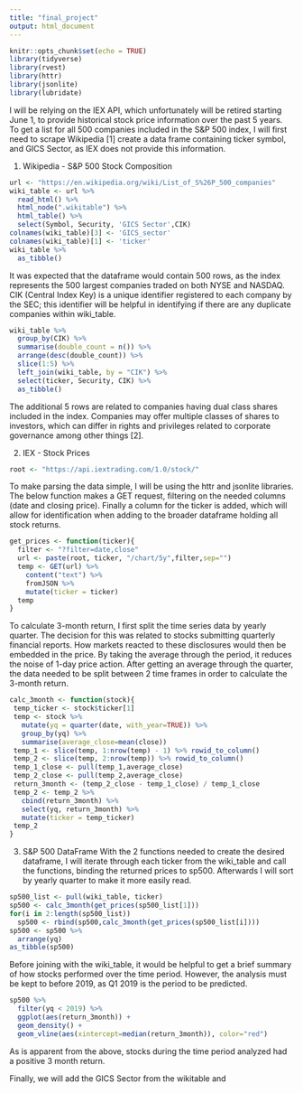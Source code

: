 ```yaml
---
title: "final_project"
output: html_document
---
```




```r
knitr::opts_chunk$set(echo = TRUE)
library(tidyverse)
library(rvest)
library(httr)
library(jsonlite)
library(lubridate)
```

I will be relying on the IEX API, which unfortunately will be retired starting June 1, to provide historical stock price information over the past 5 years. To get a list for all 500 companies included in the S&P 500 index, I will first need to scrape Wikipedia [1] create a data frame containing ticker symbol, and GICS Sector, as IEX does not provide this information.

1. Wikipedia - S&P 500 Stock Composition
```r
url <- "https://en.wikipedia.org/wiki/List_of_S%26P_500_companies"
wiki_table <- url %>%
  read_html() %>%
  html_node(".wikitable") %>%
  html_table() %>%
  select(Symbol, Security, 'GICS Sector',CIK)
colnames(wiki_table)[3] <- 'GICS_sector'
colnames(wiki_table)[1] <- 'ticker'
wiki_table %>%
  as_tibble()
```

It was expected that the dataframe would contain 500 rows, as the index represents the 500 largest companies traded on both NYSE and NASDAQ. CIK (Central Index Key) is a unique identifier registered to each company by the SEC; this identifier will be helpful in identifying if there are any duplicate companies within wiki_table. 

```r
wiki_table %>%
  group_by(CIK) %>%
  summarise(double_count = n()) %>%
  arrange(desc(double_count)) %>%
  slice(1:5) %>%
  left_join(wiki_table, by = "CIK") %>%
  select(ticker, Security, CIK) %>%
  as_tibble()
```

The additional 5 rows are related to companies having dual class shares included in the index. Companies may offer multiple classes of shares to investors, which can differ in rights and privileges related to corporate governance among other things [2].

2. IEX - Stock Prices

```r
root <- "https://api.iextrading.com/1.0/stock/"
```

To make parsing the data simple, I will be using the httr and jsonlite libraries. The below function makes a GET request, filtering on the needed columns (date and closing price). Finally a column for the ticker is added, which will allow for identification when adding to the broader dataframe holding all stock returns. 

```r
get_prices <- function(ticker){
  filter <- "?filter=date,close"
  url <- paste(root, ticker, "/chart/5y",filter,sep="") 
  temp <- GET(url) %>%
    content("text") %>%
    fromJSON %>%
    mutate(ticker = ticker)
  temp
}
```

To calculate 3-month return, I first split the time series data by yearly quarter. The decision for this was related to stocks submitting quarterly financial reports. How markets reacted to these disclosures would then be embedded in the price. By taking the average through the period, it reduces the noise of 1-day price action. After getting an average through the quarter, the data needed to be split between 2 time frames in order to calculate the 3-month return. 

```r
calc_3month <- function(stock){
 temp_ticker <- stock$ticker[1] 
 temp <- stock %>%
   mutate(yq = quarter(date, with_year=TRUE)) %>%
   group_by(yq) %>%
   summarise(average_close=mean(close))
 temp_1 <- slice(temp, 1:nrow(temp) - 1) %>% rowid_to_column()
 temp_2 <- slice(temp, 2:nrow(temp)) %>% rowid_to_column()
 temp_1_close <- pull(temp_1,average_close)
 temp_2_close <- pull(temp_2,average_close)
 return_3month <- (temp_2_close - temp_1_close) / temp_1_close
 temp_2 <- temp_2 %>% 
   cbind(return_3month) %>%
   select(yq, return_3month) %>%
   mutate(ticker = temp_ticker)
 temp_2
}
```

3. S&P 500 DataFrame
With the 2 functions needed to create the desired dataframe, I will iterate through each ticker from the wiki_table and call the functions, binding the returned prices to sp500. Afterwards I will sort by yearly quarter to make it more easily read.

```r
sp500_list <- pull(wiki_table, ticker)
sp500 <- calc_3month(get_prices(sp500_list[1]))
for(i in 2:length(sp500_list))
  sp500 <- rbind(sp500,calc_3month(get_prices(sp500_list[i])))
sp500 <- sp500 %>%
  arrange(yq)
as_tibble(sp500)
```

Before joining with the wiki_table, it would be helpful to get a brief summary of how stocks performed over the time period. However, the analysis must be kept to before 2019, as Q1 2019 is the period to be predicted. 

```r
sp500 %>%
  filter(yq < 2019) %>%
  ggplot(aes(return_3month)) + 
  geom_density() + 
  geom_vline(aes(xintercept=median(return_3month)), color="red")
```

As is apparent from the above, stocks during the time period analyzed had a positive 3 month return. 

Finally, we will add the GICS Sector from the wikitable and 



